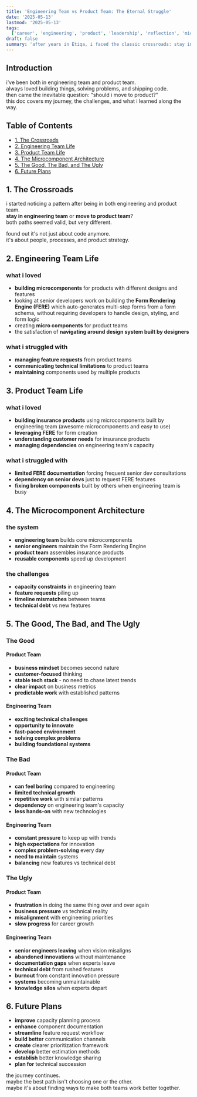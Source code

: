 ```yaml
---
title: 'Engineering Team vs Product Team: The Eternal Struggle'
date: '2025-05-13'
lastmod: '2025-05-13'
tags:
  ['career', 'engineering', 'product', 'leadership', 'reflection', 'microcomponents', 'insurance']
draft: false
summary: 'after years in Etiqa, i faced the classic crossroads: stay in technical team or move to product team? this post explores the challenges, trade-offs, and unexpected lessons.'
---
```


## Introduction

i've been both in engineering team and product team.  
always loved building things, solving problems, and shipping code.  
then came the inevitable question: "should i move to product?"  
this doc covers my journey, the challenges, and what i learned along the way.

## Table of Contents

- [1. The Crossroads](#1-the-crossroads)
- [2. Engineering Team Life](#2-engineering-team-life)
- [3. Product Team Life](#3-product-team-life)
- [4. The Microcomponent Architecture](#4-the-microcomponent-architecture)
- [5. The Good, The Bad, and The Ugly](#5-the-good-the-bad-and-the-ugly)
- [6. Future Plans](#6-future-plans)

## 1. The Crossroads

i started noticing a pattern after being in both engineering and product team.  
**stay in engineering team** or **move to product team**?  
both paths seemed valid, but very different.

found out it's not just about code anymore.  
it's about people, processes, and product strategy.

## 2. Engineering Team Life

### what i loved

- **building microcomponents** for products with different designs and features
- looking at senior developers work on building the **Form Rendering Engine (FERE)** which auto-generates multi-step forms from a form schema, without requiring developers to handle design, styling, and form logic
- creating **micro components** for product teams
- the satisfaction of **navigating around design system built by designers**

### what i struggled with

- **managing feature requests** from product teams
- **communicating technical limitations** to product teams
- **maintaining** components used by multiple products

## 3. Product Team Life

### what i loved

- **building insurance products** using microcomponents built by engineering team (awesome microcomponents and easy to use)
- **leveraging FERE** for form creation
- **understanding customer needs** for insurance products
- **managing dependencies** on engineering team's capacity

### what i struggled with

- **limited FERE documentation** forcing frequent senior dev consultations
- **dependency on senior devs** just to request FERE features
- **fixing broken components** built by others when engineering team is busy

## 4. The Microcomponent Architecture

### the system

- **engineering team** builds core microcomponents
- **senior engineers** maintain the Form Rendering Engine
- **product team** assembles insurance products
- **reusable components** speed up development

### the challenges

- **capacity constraints** in engineering team
- **feature requests** piling up
- **timeline mismatches** between teams
- **technical debt** vs new features

## 5. The Good, The Bad, and The Ugly

### The Good

#### Product Team

- **business mindset** becomes second nature
- **customer-focused** thinking
- **stable tech stack** - no need to chase latest trends
- **clear impact** on business metrics
- **predictable work** with established patterns

#### Engineering Team

- **exciting technical challenges**
- **opportunity to innovate**
- **fast-paced environment**
- **solving complex problems**
- **building foundational systems**

### The Bad

#### Product Team

- **can feel boring** compared to engineering
- **limited technical growth**
- **repetitive work** with similar patterns
- **dependency** on engineering team's capacity
- **less hands-on** with new technologies

#### Engineering Team

- **constant pressure** to keep up with trends
- **high expectations** for innovation
- **complex problem-solving** every day
- **need to maintain** systems
- **balancing** new features vs technical debt

### The Ugly

#### Product Team

- **frustration** in doing the same thing over and over again
- **business pressure** vs technical reality
- **misalignment** with engineering priorities
- **slow progress** for career growth

#### Engineering Team

- **senior engineers leaving** when vision misaligns
- **abandoned innovations** without maintenance
- **documentation gaps** when experts leave
- **technical debt** from rushed features
- **burnout** from constant innovation pressure
- **systems** becoming unmaintainable
- **knowledge silos** when experts depart

## 6. Future Plans

- **improve** capacity planning process
- **enhance** component documentation
- **streamline** feature request workflow
- **build better** communication channels
- **create** clearer prioritization framework
- **develop** better estimation methods
- **establish** better knowledge sharing
- **plan for** technical succession

the journey continues.  
maybe the best path isn't choosing one or the other.  
maybe it's about finding ways to make both teams work better together.

